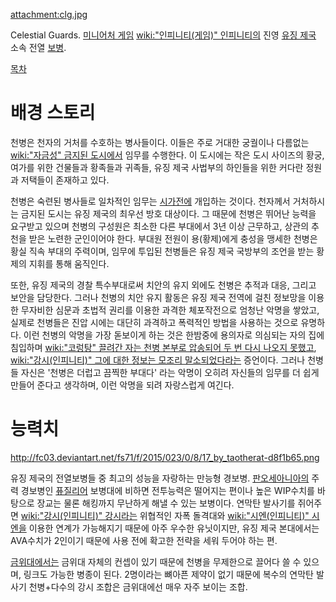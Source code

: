 attachment:clg.jpg

Celestial Guards. [[미니어처 게임]] [[wiki:"인피니티(게임)" 인피니티]]의 진영 [[유징 제국]] 소속 전열 [[보병]].

[[목차]]
= 배경 스토리 =
천병은 천자의 거처를 수호하는 병사들이다. 이들은 주로 거대한 궁궐이나 다름없는 [[wiki:"자금성" 금지된 도시]]에서 임무를 수행한다. 이 도시에는 작은 도시 사이즈의 황궁, 여가를 위한 건물들과 황족들과 귀족들, 유징 제국 사법부의 하인들을 위한 커다란 정원과 저택들이 존재하고 있다.

천병은 숙련된 병사들로 일차적인 임무는 [[시가전]]에 개입하는 것이다. 천자께서 거처하시는 금지된 도시는 유징 제국의 최우선 방호 대상이다. 그 때문에 천병은 뛰어난 능력을 요구받고 있으며 천병의 구성원은 최소한 다른 부대에서 3년 이상 근무하고, 상관의 추천을 받은 노련한 군인이어야 한다. 부대원 전원이 용(황제)에게 충성을 맹세한 천병은 황실 직속 부대의 주력이며, 임무에 투입된 천병들은 유징 제국 국방부의 조언을 받는 황제의 지휘를 통해 움직인다.

또한, 유징 제국의 경찰 특수부대로써 치안의 유지 외에도 천병은 추적과 대응, 그리고 보안을 담당한다. 그러나 천병의 치안 유지 활동은 유징 제국 전역에 걸친 정보망을 이용한 무자비한 심문과 초법적 권리를 이용한 과격한 체포작전으로 엄청난 악명을 쌓았고, 실제로 천병들은 진압 시에는 대단히 과격하고 폭력적인 방법을 사용하는 것으로 유명하다. 이런 천병의 악명을 가장 돋보이게 하는 것은 한밤중에 용의자로 의심되는 자의 집에 침입하며 [[wiki:"코렁탕" 끌려간 자는 천병 본부로 압송되어 두 번 다시 나오지 못했고]], [[wiki:"강시(인피니티)" 그에 대한 정보는 모조리 말소되었다]]라는 증언이다. 그러나 천병들 자신은 '천병은 더럽고 끔찍한 부대다' 라는 악명이 오히려 자신들의 임무를 더 쉽게 만들어 준다고 생각하며, 이런 악명을 되려 자랑스럽게 여긴다.

= 능력치 =
http://fc03.deviantart.net/fs71/f/2015/023/0/8/17_by_taotherat-d8f1b65.png

유징 제국의 전열보병들 중 최고의 성능을 자랑하는 만능형 경보병. [[판오세아니아]]의 주력 경보병인 [[퓨질리어]] 보병대에 비하면 전투능력은 떨어지는 편이나 높은 WIP수치를 바탕으로 장교는 물론 해킹까지 무난하게 해낼 수 있는 보병이다. 연막탄 발사기를 쥐어주면 [[wiki:"강시(인피니티)" 강시]]라는 위협적인 자폭 돌격대와 [[wiki:"시엔(인피니티)" 시엔]]을 이용한 연계가 가능해지기 때문에 아주 우수한 유닛이지만, 유징 제국 본대에서는 AVA수치가 2인이기 때문에 사용 전에 확고한 전략을 세워 두어야 하는 편.

[[금위대]]에서는 금위대 자체의 컨셉이 있기 때문에 천병을 무제한으로 끌어다 쓸 수 있으며, 링크도 가능한 병종이 된다. 2명이라는 뼈아픈 제약이 없기 때문에 복수의 연막탄 발사기 천병+다수의 강시 조합은 금위대에선 매우 자주 보이는 조합.
